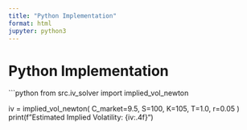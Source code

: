 ```yaml
---
title: "Python Implementation"
format: html
jupyter: python3
---
```


# Python Implementation

```python
from src.iv_solver import implied_vol_newton

iv = implied_vol_newton(
    C_market=9.5, S=100, K=105, T=1.0, r=0.05
)
print(f"Estimated Implied Volatility: {iv:.4f}")

